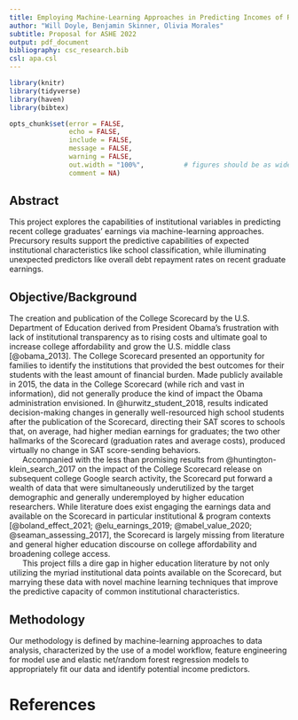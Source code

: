 ```yaml
---
title: Employing Machine-Learning Approaches in Predicting Incomes of Recent College Graduates
author: "Will Doyle, Benjamin Skinner, Olivia Morales"
subtitle: Proposal for ASHE 2022
output: pdf_document
bibliography: csc_research.bib
csl: apa.csl
---
```


```r

library(knitr)
library(tidyverse)
library(haven)
library(bibtex)

opts_chunk$set(error = FALSE,
               echo = FALSE,
               include = FALSE,
               message = FALSE,
               warning = FALSE,
               out.width = "100%",          # figures should be as wide as margins
               comment = NA)   
```


## Abstract  


This project explores the capabilities of institutional variables in predicting  recent college graduates' earnings via machine-learning approaches. Precursory results support the predictive capabilities of expected institutional characteristics like school classification, while illuminating unexpected predictors like overall debt repayment rates on recent graduate earnings.


\newpage

## Objective/Background

| The creation and publication of the College Scorecard by the U.S. Department of Education derived from President Obama's frustration with lack of institutional transparency as to rising costs and ultimate goal to increase college affordability and grow the U.S. middle class [@obama_2013]. The College Scorecard presented an opportunity for families to identify the institutions that provided the best outcomes for their students with the least amount of financial burden. Made publicly available in 2015, the data in the College Scorecard (while rich and vast in information), did not generally produce the kind of impact the Obama administration envisioned. In @hurwitz_student_2018, results indicated decision-making changes in generally well-resourced high school students after the publication of the Scorecard, directing their SAT scores to schools that, on average, had higher median earnings for graduates; the two other hallmarks of the Scorecard (graduation rates and average costs), produced virtually no change in SAT score-sending behaviors.
|       Accompanied with the less than promising results from @huntington-klein_search_2017 on the impact of the College Scorecard release on subsequent college Google search activity, the Scorecard put forward a wealth of data that were simultaneously underutilized by the target demographic and generally underemployed by higher education researchers. While literature does exist engaging the earnings data and available on the Scorecard in particular institutional & program contexts [@boland_effect_2021; @elu_earnings_2019; @mabel_value_2020; @seaman_assessing_2017], the Scorecard is largely missing from literature and general higher education discourse on college affordability and broadening college access.
|       This project fills a dire gap in higher education literature by not only utilizing the myriad institutional data points available on the Scorecard, but marrying these data with novel machine learning techniques that improve the predictive capacity of common institutional characteristics.

## Methodology

Our methodology is defined by machine-learning approaches to data analysis, characterized by the use of a model workflow, feature engineering for model use and elastic net/random forest regression models to appropriately fit our data and identify potential income predictors.

# References